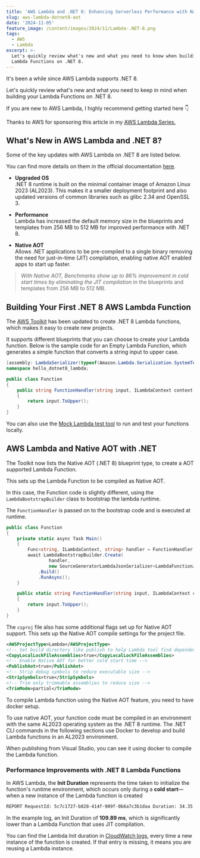 ```yaml
---
title: 'AWS Lambda and .NET 8: Enhancing Serverless Performance with Native AOT'
slug: aws-lambda-dotnet8-aot
date: '2024-11-05'
feature_image: /content/images/2024/11/Lambda-.NET-8.png
tags:
  - AWS
  - Lambda
excerpt: >-
  Let's quickly review what's new and what you need to know when building your
  Lambda Functions on .NET 8.
---
```

It's been a while since AWS Lambda supports .NET 8.

Let's quickly review what's new and what you need to keep in mind when building your Lambda Functions on .NET 8.

<EmbedCard src="https://www.youtube.com/embed/fQHVctOp4sg?feature=oembed" title="AWS Lambda on .NET 8 | Getting Started | AWS LAMBDA SERIES" />

If you are new to AWS Lambda, I highly recommend getting started here 👇

<BookmarkCard href="/blog/aws-lambda-dotnet-developer/" title="AWS Lambda For The .NET Developer" description="This blog post is a collection of other posts that covers various aspects of AWS Lambda and other services you can integrate with when building serverless applications on Lambda." icon="/content/images/size/w256h256/2022/10/logo-512x512.png" />

Thanks to AWS for sponsoring this article in my [AWS Lambda Series.](/blog/tag/lambda/)

## What's New in AWS Lambda and .NET 8?

Some of the key updates with AWS Lambda on .NET 8 are listed below.

You can find more details on them in the official documentation [here](https://aws.amazon.com/blogs/compute/introducing-the-net-8-runtime-for-aws-lambda/).

-   **Upgraded OS**  
    .NET 8 runtime is built on the minimal container image of Amazon Linux 2023 (AL2023). This makes it a smaller deployment footprint and also updated versions of common libraries such as glibc 2.34 and OpenSSL 3.  
    
-   **Performance**  
    Lambda has increased the default memory size in the blueprints and templates from 256 MB to 512 MB for improved performance with .NET 8.  
    
-   **Native AOT**  
    Allows .NET applications to be pre-compiled to a single binary removing the need for just-in-time (JIT) compilation, enabling native AOT enabled apps to start up faster.  
    

> _With Native AOT, Benchmarks show up to 86% improvement in cold start times by eliminating the JIT compilation_ in the blueprints and templates from 256 MB to 512 MB.

## Building Your First .NET 8 AWS Lambda Function

The [AWS Toolkit](/blog/aws-lambda-net-core/#setting-up-first-project) has been updated to create .NET 8 Lambda functions, which makes it easy to create new projects.

It supports different blueprints that you can choose to create your Lambda function. Below is the sample code for an Empty Lambda Function, which generates a simple function that converts a string input to upper case.

```csharp
[assembly: LambdaSerializer(typeof(Amazon.Lambda.Serialization.SystemTextJson.DefaultLambdaJsonSerializer))]
namespace hello_dotnet8_lambda;

public class Function
{
    public string FunctionHandler(string input, ILambdaContext context)
    {
        return input.ToUpper();
    }
}
```

You can also use the [Mock Lambda test tool](/blog/aws-lambda-net-core/#mock-lambda-test-tool) to run and test your functions locally.

## AWS Lambda and Native AOT with .NET

The Toolkit now lists the Native AOT (.NET 8) blueprint type, to create a AOT supported Lambda Function.

<ImageCard src="/content/images/2024/11/image.png" alt="AWS Lambda Function Native AOT project template in Visual Studio for .NET 8." caption="AWS Lambda Function Native AOT project template in Visual Studio for .NET 8." />

This sets up the Lambda Function to be compiled as Native AOT.

In this case, the Function code is slightly different, using the `LambdaBootstrapBuilder` class to bootstrap the lambda runtime.

The `FunctionHandler` is passed on to the bootstrap code and is executed at runtime.

```csharp
public class Function
{
    private static async Task Main()
    {
        Func<string, ILambdaContext, string> handler = FunctionHandler;
        await LambdaBootstrapBuilder.Create(
                handler, 
                new SourceGeneratorLambdaJsonSerializer<LambdaFunctionJsonSerializerContext>())
            .Build()
            .RunAsync();
    }

    public static string FunctionHandler(string input, ILambdaContext context)
    {
        return input.ToUpper();
    }
}
```

The `csproj` file also has some additional flags set up for Native AOT support. This sets up the Native AOT compile settings for the project file.

```xml
<AWSProjectType>Lambda</AWSProjectType>
<!-- Set build directory like publish to help Lambda tool find dependencies -->
<CopyLocalLockFileAssemblies>true</CopyLocalLockFileAssemblies>
<!-- Enable Native AOT for better cold start time -->
<PublishAot>true</PublishAot>
<!-- Strip debug symbols to reduce executable size -->
<StripSymbols>true</StripSymbols>
<!-- Trim only trimmable assemblies to reduce size -->
<TrimMode>partial</TrimMode>

```

To compile Lambda function using the Native AOT feature, you need to have docker setup.

To use native AOT, your function code must be compiled in an environment with the same AL2023 operating system as the .NET 8 runtime. The .NET CLI commands in the following sections use Docker to develop and build Lambda functions in an AL2023 environment.

<ImageCard src="/content/images/2024/11/image-1.png" alt="Publish Lambda Function using .NET 8 native AOT uses docker to generate the deployable packages." caption="Publish Lambda Function using .NET 8 native AOT uses docker to generate the deployable packages." />

When publishing from Visual Studio, you can see it using docker to compile the Lambda function.

### Performance Improvements with .NET 8 Lambda Functions

In AWS Lambda, the **Init Duration** represents the time taken to initialize the function's runtime environment, which occurs only during a **cold start**—when a new instance of the Lambda function is created

```txt
REPORT RequestId: 5c7c1727-b828-414f-909f-0b6a7c3b1daa Duration: 34.35 ms Billed Duration: 35 ms Memory Size: 512 MB Max Memory Used: 32 MB Init Duration: 109.89 ms
```

In the example log, an Init Duration of **109.89 ms**, which is significantly lower than a Lambda Function that uses JIT compilation.

You can find the Lambda Init duration in [CloudWatch logs](/blog/amazon-cloudwatch-logs-dotnet/), every time a new instance of the function is created. If that entry is missing, it means you are reusing a Lambda instance.

<BookmarkCard href="/blog/lambda-lifecycle-and-net/" title="Why Should You Care About Lambda Lifecycle As A .NET Developer?" description="The Lambda Lifecycle affects the way we write out Function code. Learn some of the dos and don’ts when building Lambda Functions in .NET because of how Lambda initializes the Function classes." icon="/content/images/size/w256h256/2022/10/logo-512x512.png" />
